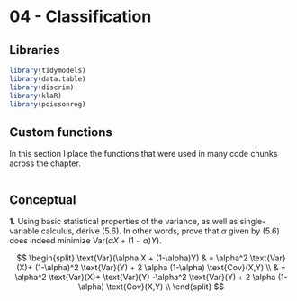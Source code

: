 # 04 - Classification {.unnumbered}

<style>

h3, h4 {
    position: absolute;
    width: 1px;
    height: 1px;
    padding: 0;
    margin: -1px;
    overflow: hidden;
    clip: rect(0,0,0,0);
    border: 0;
}

</style>

## Libraries

```r
library(tidymodels)
library(data.table)
library(discrim)
library(klaR)
library(poissonreg)
```

## Custom functions

In this section I place the functions that were used in many code chunks across the chapter.

```r


```


## Conceptual

### 1

**1.** Using basic statistical properties of the variance, as well as single-variable calculus, derive (5.6). In other words, prove that $\alpha$ given by (5.6) does indeed minimize $\text{Var}(\alpha X + (1-\alpha)Y)$.

$$
\begin{split}
\text{Var}(\alpha X + (1-\alpha)Y) & =  \alpha^2      \text{Var}(X)+
                                        (1-\alpha)^2  \text{Var}(Y) +
                                2 \alpha (1-\alpha)   \text{Cov}(X,Y) \\
    & = \alpha^2      \text{Var}(X)+
        \text{Var}(Y)
        -\alpha^2 \text{Var}(Y) +
        2 \alpha (1-\alpha)   \text{Cov}(X,Y) \\
\end{split}
$$



